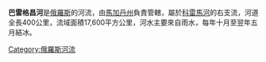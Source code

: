 {{noteTA
|1=zh-cn:科雷马; zh-hk:科雷馬; zh-tw:科力馬; 
}}
'''巴雷格昌河'''是[[俄羅斯|俄羅斯]]的河流，由[[馬加丹州|馬加丹州]]負責管轄，屬於[[科雷馬河|科雷馬河]]的右支流，河道全長400公里，流域面積17,600平方公里，河水主要來自雨水，每年十月至翌年五月結冰。

{{Russia-geo-stub}}
[[Category:俄羅斯河流|Category:俄羅斯河流]]